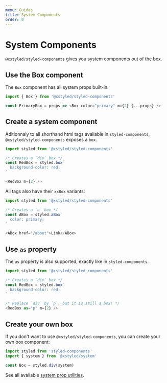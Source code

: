```yaml
---
menu: Guides
title: System Components
order: 0
---
```


# System Components

`@xstyled/styled-components` gives you system components out of the box.

## Use the Box component

The `Box` component has all system props built-in.

```js
import { Box } from '@xstyled/styled-components'

const PrimaryBox = props => <Box color="primary" m={2} {...props} />
```

## Create a system component

Aditionnaly to all shorthand html tags available in `styled-components`, `@xstyled/styled-components` exposes a `box`.

```js
import styled from '@xstyled/styled-components'

/* Creates a `div` box */
const RedBox = styled.box`
  background-color: red;
`

<RedBox m={2} />
```

All tags also have their `xxBox` variants:

```js
import styled from '@xstyled/styled-components'

/* Creates a `a` box */
const ABox = styled.aBox`
  color: primary;
`

<ABox href="/about">Link</ABox>
```

## Use `as` property

The `as` property is also supported, exactly like in `styled-components`.

```js
import styled from '@xstyled/styled-components'

/* Creates a `div` box */
const RedBox = styled.box`
  background-color: red;
`

/* Replace `div` by `p`, but it is still a box! */
<RedBox as="p" m={2} />
```

## Create your own box

If you don't want to use `@xstyled/styled-components`, you can create your own box component:

```js
import styled from 'styled-components'
import { system } from '@xstyled/system'

const Box = styled.div(system)
```

See all available [system prop utilities](/docs/system-props/).
